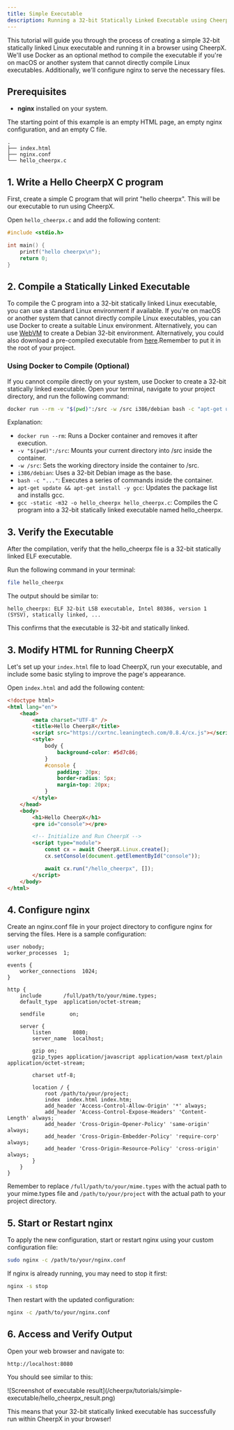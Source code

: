 ```yaml
---
title: Simple Executable
description: Running a 32-bit Statically Linked Executable using CheerpX
---
```



This tutorial will guide you through the process of creating a simple 32-bit statically linked Linux executable and running it in a browser using CheerpX. We'll use Docker as an optional method to compile the executable if you're on macOS or another system that cannot directly compile Linux executables. Additionally, we'll configure nginx to serve the necessary files.

## Prerequisites

- **nginx** installed on your system.

The starting point of this example is an empty HTML page, an empty nginx configuration, and an empty C file.

```
.
├── index.html
├── nginx.conf
└── hello_cheerpx.c
```

## 1. Write a Hello CheerpX C program

First, create a simple C program that will print "hello cheerpx". This will be our executable to run using CheerpX.

Open `hello_cheerpx.c` and add the following content:

```c title="hello_cheerpx.c"
#include <stdio.h>

int main() {
    printf("hello cheerpx\n");
    return 0;
}
```

## 2. Compile a Statically Linked Executable

To compile the C program into a 32-bit statically linked Linux executable, you can use a standard Linux environment if available. If you're on macOS or another system that cannot directly compile Linux executables, you can use Docker to create a suitable Linux environment. Alternatively, you can use [WebVM](https://webvm.io) to create a Debian 32-bit environment. Alternatively, you could also download a pre-compiled executable from [here](/cheerpx/tutorials/simple-executable/hello_cheerpx).Remember to put it in the root of your project.

### Using Docker to Compile (Optional)

If you cannot compile directly on your system, use Docker to create a 32-bit statically linked executable. Open your terminal, navigate to your project directory, and run the following command:

```sh
docker run --rm -v "$(pwd)":/src -w /src i386/debian bash -c "apt-get update && apt-get install -y gcc && gcc -static -m32 -o hello_cheerpx hello_cheerpx.c"
```

Explanation:

- `docker run --rm`: Runs a Docker container and removes it after execution.
- `-v "$(pwd)":/src`: Mounts your current directory into /src inside the container.
- `-w /src`: Sets the working directory inside the container to /src.
- `i386/debian`: Uses a 32-bit Debian image as the base.
- `bash -c "..."`: Executes a series of commands inside the container.
- `apt-get update && apt-get install -y gcc`: Updates the package list and installs gcc.
- `gcc -static -m32 -o hello_cheerpx hello_cheerpx.c`: Compiles the C program into a 32-bit statically linked executable named hello_cheerpx.

## 3. Verify the Executable

After the compilation, verify that the hello_cheerpx file is a 32-bit statically linked ELF executable.

Run the following command in your terminal:

```sh
file hello_cheerpx
```

The output should be similar to:

```
hello_cheerpx: ELF 32-bit LSB executable, Intel 80386, version 1 (SYSV), statically linked, ...
```

This confirms that the executable is 32-bit and statically linked.

## 3. Modify HTML for Running CheerpX

Let's set up your `index.html` file to load CheerpX, run your executable, and include some basic styling to improve the page's appearance.

Open `index.html` and add the following content:

```html title="index.html"
<!doctype html>
<html lang="en">
	<head>
		<meta charset="UTF-8" />
		<title>Hello CheerpX</title>
		<script src="https://cxrtnc.leaningtech.com/0.8.4/cx.js"></script>
		<style>
			body {
				background-color: #5d7c86;
			}
			#console {
				padding: 20px;
				border-radius: 5px;
				margin-top: 20px;
			}
		</style>
	</head>
	<body>
		<h1>Hello CheerpX</h1>
		<pre id="console"></pre>

		<!-- Initialize and Run CheerpX -->
		<script type="module">
			const cx = await CheerpX.Linux.create();
			cx.setConsole(document.getElementById("console"));

			await cx.run("/hello_cheerpx", []);
		</script>
	</body>
</html>
```

## 4. Configure nginx

Create an nginx.conf file in your project directory to configure nginx for serving the files. Here is a sample configuration:

```
user nobody;
worker_processes  1;

events {
    worker_connections  1024;
}

http {
    include       /full/path/to/your/mime.types;
    default_type  application/octet-stream;

    sendfile        on;

    server {
        listen       8080;
        server_name  localhost;

        gzip on;
        gzip_types application/javascript application/wasm text/plain application/octet-stream;

        charset utf-8;

        location / {
            root /path/to/your/project;
            index  index.html index.htm;
            add_header 'Access-Control-Allow-Origin' '*' always;
            add_header 'Access-Control-Expose-Headers' 'Content-Length' always;
            add_header 'Cross-Origin-Opener-Policy' 'same-origin' always;
            add_header 'Cross-Origin-Embedder-Policy' 'require-corp' always;
            add_header 'Cross-Origin-Resource-Policy' 'cross-origin' always;
        }
    }
}
```

Remember to replace `/full/path/to/your/mime.types` with the actual path to your mime.types file and `/path/to/your/project` with the actual path to your project directory.

## 5. Start or Restart nginx

To apply the new configuration, start or restart nginx using your custom configuration file:

```sh
sudo nginx -c /path/to/your/nginx.conf
```

If nginx is already running, you may need to stop it first:

```sh
nginx -s stop
```

Then restart with the updated configuration:

```sh
nginx -c /path/to/your/nginx.conf
```

## 6. Access and Verify Output

Open your web browser and navigate to:

```
http://localhost:8080
```

You should see similar to this:

<div class="mx-48">
	![Screenshot of executable
	result](/cheerpx/tutorials/simple-executable/hello_cheerpx_result.png)
</div>

This means that your 32-bit statically linked executable has successfully run within CheerpX in your browser!
